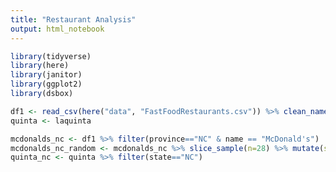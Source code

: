 ```yaml
---
title: "Restaurant Analysis"
output: html_notebook
---
```


```r
library(tidyverse)
library(here)
library(janitor)
library(ggplot2)
library(dsbox)
```

```r
df1 <- read_csv(here("data", "FastFoodRestaurants.csv")) %>% clean_names()
quinta <- laquinta
```

```r
mcdonalds_nc <- df1 %>% filter(province=="NC" & name == "McDonald's")
mcdonalds_nc_random <- mcdonalds_nc %>% slice_sample(n=28) %>% mutate(state=province, zip=postal_code) %>% select(1,2,11,12,6,5)
quinta_nc <- quinta %>% filter(state=="NC")
```

